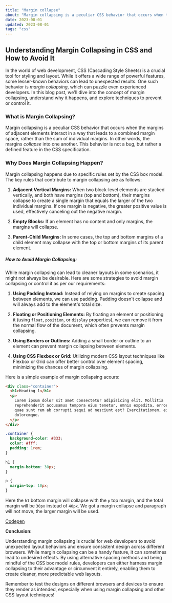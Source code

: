 ```yaml
---
title: "Margin collapse"
about: "Margin collapsing is a peculiar CSS behavior that occurs when the margins of adjacent elements interact in a way that leads to a combined margin space, rather than the sum of individual margins. In other words, the margins collapse into one another. This behavior is not a bug, but rather a defined feature in the CSS specification."
date: 2023-08-01
updated: 2023-08-01
tags: "css"
---
```


## Understanding Margin Collapsing in CSS and How to Avoid It

In the world of web development, CSS (Cascading Style Sheets) is a crucial tool for styling and layout. While it offers a wide range of powerful features, some lesser-known behaviors can lead to unexpected results. One such behavior is _margin collapsing_, which can puzzle even experienced developers. In this blog post, we'll dive into the concept of margin collapsing, understand why it happens, and explore techniques to prevent or control it.

### What is Margin Collapsing?

Margin collapsing is a peculiar CSS behavior that occurs when the margins of adjacent elements interact in a way that leads to a combined margin space, rather than the sum of individual margins. In other words, the margins _collapse_ into one another. This behavior is not a bug, but rather a defined feature in the CSS specification.

### Why Does Margin Collapsing Happen?

Margin collapsing happens due to specific rules set by the CSS box model. The key rules that contribute to margin collapsing are as follows:

1. **Adjacent Vertical Margins:** When two block-level elements are stacked vertically, and both have margins (top and bottom), their margins collapse to create a single margin that equals the larger of the two individual margins. If one margin is negative, the greater positive value is used, effectively canceling out the negative margin.

2. **Empty Blocks:** If an element has no content and only margins, the margins will collapse.

3. **Parent-Child Margins:** In some cases, the top and bottom margins of a child element may collapse with the top or bottom margins of its parent element.

##### How to Avoid Margin Collapsing:

While margin collapsing can lead to cleaner layouts in some scenarios, it might not always be desirable. Here are some strategies to avoid margin collapsing or control it as per our requirements:

1. **Using Padding Instead:** Instead of relying on margins to create spacing between elements, we can use padding. Padding doesn't collapse and will always add to the element's total size.

2. **Floating or Positioning Elements:** By floating an element or positioning it (using `float`, `position`, or `display` properties), we can remove it from the normal flow of the document, which often prevents margin collapsing.

3. **Using Borders or Outlines:** Adding a small border or outline to an element can prevent margin collapsing between elements.

4. **Using CSS Flexbox or Grid:** Utilizing modern CSS layout techniques like Flexbox or Grid can offer better control over element spacing, minimizing the chances of margin collapsing.

Here is a simple example of margin collapsing acours:

```html
<div class="container">
  <h1>Heading 1</h1>
  <p>
    Lorem ipsum dolor sit amet consectetur adipisicing elit. Mollitia
    reprehenderit accusamus tempora eius tenetur, omnis expedita, error ratione
    quae sunt rem ab corrupti sequi ad nesciunt est? Exercitationem, eius
    doloremque.
  </p>
</div>
```

```css
.container {
  background-color: #333;
  color: #fff;
  padding: 1rem;
}

h1 {
  margin-bottom: 30px;
}

p {
  margin-top: 10px;
}
```

Here the `h1` bottom margin will collapse with the `p` top margin, and the total margin will be `30px` instead of `40px`.
We got a margin collapse and paragraph will not move, the larger margin will be used.

[Codepen](https://codepen.io/legionista1994/pen/qBQLKZw)

**Conclusion:**

Understanding margin collapsing is crucial for web developers to avoid unexpected layout behaviors and ensure consistent design across different browsers. While margin collapsing can be a handy feature, it can sometimes lead to undesired effects. By using alternative spacing methods and being mindful of the CSS box model rules, developers can either harness margin collapsing to their advantage or circumvent it entirely, enabling them to create cleaner, more predictable web layouts.

Remember to test the designs on different browsers and devices to ensure they render as intended, especially when using margin collapsing and other CSS layout techniques!
